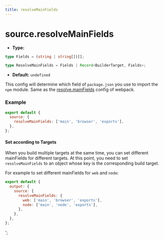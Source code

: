 ```yaml
---
title: resolveMainFields
---
```


# source.resolveMainFields

- **Type:**

```ts
type Fields = (string | string[])[];

type ResolveMainFields = Fields | Record<BuilderTarget, Fields>;
```

- **Default:** `undefined`

This config will determine which field of `package.json` you use to import the `npm` module. Same as the [resolve.mainFields](https://webpack.js.org/configuration/resolve/#resolvemainfields) config of webpack.

### Example

```js
export default {
  source: {
    resolveMainFields: ['main', 'browser', 'exports'],
  },
};
```

#### Set according to Targets

When you build multiple targets at the same time, you can set different mainFields for different targets. At this point, you need to set `resolveMainFields` to an object whose key is the corresponding build target.

For example to set different mainFields for `web` and `node`:

```js
export default {
  output: {
    source: {
      resolveMainFields: {
        web: ['main', 'browser', 'exports'],
        node: ['main', 'node', 'exports'],
      },
    },
  },
};
```
';
